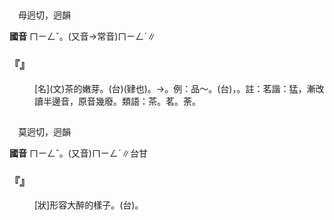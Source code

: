 
=={{ruby|茗|ㄇㄧㄥˇ}}==

　母迥切，迥韻

'''國音''' <rt>ㄇㄧㄥˇ</rt>。(又音→常音)<rt>ㄇㄧㄥˊ</rt>∥

    

==='''『{{ruby|茗|ㄇㄧㄥˇ}}』'''===
: [名](文)茶的嫩芽。(台){{ruby|茶|ㄉㆤˊ}}{{ruby|葉|ㄏㄧㄜㆷ ͘}}{{ruby|丌|ㆤ}}{{ruby|幼|ㄧㄨ˪}}{{ruby|穎|ㆪˋ}}(肄也)。→{{ruby|茶|ㄉㆤˊ}}{{ruby|葉|ㄏㄧㄜㆷ ͘}}{{ruby|丌|ㆤ}}{{ruby|別|ㄅㄧㄚㆵ ͘}}{{ruby|稱|ㄑㄧㄥ}}。例：品～。(台){{ruby|嘗|ㄒㄧㆲˊ}}{{ruby|試|ㄑㄧ˪}}{{ruby|茶|ㄉㆤˊ}}{{ruby|味|ㆠㄧ˫}}，{{ruby|欣|ㄏㄧㆬ}}{{ruby|賞|ㄒㄧㆲˋ}}{{ruby|茶|ㄉㆤˊ}}{{ruby|味|ㆠㄧ˫}}。註：茗諧：猛，漸改讀半邊音，原音幾廢。類語：茶。茗。荼。
    

=={{ruby|酩|ㄇㄧㄥˇ}}==

　莫迥切，迥韻

'''國音''' <rt>ㄇㄧㄥˇ</rt>。(又音)<rt>ㄇㄧㄥˊ</rt>∥台甘

    

==='''『{{ruby|酩|ㄇㄧㄥˇ}}{{ruby|酊|ㄉㄧㄥˇ}}』'''===
: [狀]形容大醉的樣子。(台){{ruby|形|ㄏㄧㄥˊ}}{{ruby|容|ㄧㆲˊ}}{{ruby|酒|ㄐㄧㄨˋ}}{{ruby|食|ㄐㄧㄚㆷ ͘}}{{ruby|<mark>&#xffa42;</mark>|ㄍㄚㆷ}}{{ruby|顛|ㄉㄧㄢ}}{{ruby|顛|ㄉㄧㄢ}}{{ruby|醉|ㄗㄨㄧ˪}}。
    
